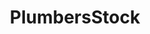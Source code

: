 ---
title: "PlumbersStock"
publishedAt: "2024-04-08"
summary: "PlumbersStock is an e-commerce site that services customers around the world. It represents and cultivates partnerships with the best names in the industry such as American Standard, Delta, Elkay, Kohler, Moen, Shoemaker, Rainbird, Ridgid, Toro, TOTO, and more. Whether you're working on your next home remodel or maintenance project, you can make sure that you have easy access to the highest quality products available online at a very reasonable price. Visit site at https://www.plumbersstock.com/"
images:
  - "/images/projects/plumbersstock/plumbersstock-01.png"
  - "/images/projects/plumbersstock/plumbersstock-02.png"
  - "/images/projects/plumbersstock/plumbersstock-03.png"
  - "/images/projects/plumbersstock/plumbersstock-04.png"
---